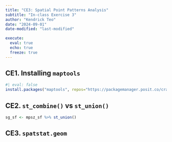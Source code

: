 ```yaml
---
title: "CE3: Spatial Point Patterns Analysis"
subtitle: "In-class Exercise 3"
author: "Kendrick Teo"
date: "2024-09-01"
date-modified: "last-modified"

execute: 
  eval: true
  echo: true
  freeze: true
---
```


## CE1. Installing `maptools`

```r
#| eval: false
install.packages("maptools", repos="https://packagemanager.posit.co/cran/2023-10-13")
```

## CE2. `st_combine()` vs `st_union()`



```r
sg_sf <- mpsz_sf %>% st_union()
```

## CE3. `spatstat.geom`

```r

```